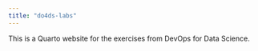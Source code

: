 ```yaml
---
title: "do4ds-labs"
---
```


This is a Quarto website for the exercises from DevOps for Data Science.
